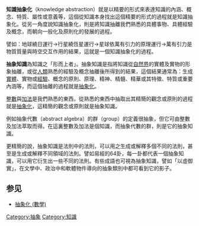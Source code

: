 {{merge|抽象知識}}
'''知識抽象化'''（knowledge abstraction）就是以精要的形式來表達知識的內涵、概念、特質、屬性或意義等，這個從知識本身找出這個精要的形式的過程就是知識抽象化。從另一角度說知識抽象化，則是將知識抽離我們熟悉的具體事物、具體經驗及概念，而朝向一般化及原則化的發展的過程。

譬如：地球繞日運行→行星繞恆星運行→星球依萬有引力的原理運行→萬有引力是物質質量與時空交互作用的結果，這就是一個知識抽象化的過程。

'''抽象知識'''為知識之「形而上者」。抽象知識是指將知識從[[自然界|自然界]]的實體及實物的形象抽離，或從[[人類|人類]]熟悉的經驗及概念抽離後所得到的結果，這個結果通常為：生成[[實體|實體]]、實物或[[經驗|經驗]]、概念的原則、原理、精神、精髓、精華或其特徵、特質或重要內涵等，而這個抽離的過程就是[[抽象化|抽象化]]。

[[整數|整數]]與[[加法|加法]]是我們熟悉的東西，從熟悉的東西中抽取出其精簡的觀念或原則的過程就是[[抽象化|抽象化]]，這精簡的觀念或原則就是抽象知識。

例如抽象代數（abstract algebra）的群（group）的定義很抽象，但它可由整數及加法萃取而得。在這裏整數及加法是個知識，而抽象代數的群，則是它的抽象知識。

更精簡的說，抽象知識是法則中的法則，可以用之生成或解釋多個不同的法則，甚至是生成或解釋不同領域的法則。譬如易經的64卦，每一卦都代表一個抽象知識，可以用它衍生出一些不同的法則。有些成語也可視為抽象知識，譬如「以虛御實」，在文學中、政治中和軟體物件導向的抽象類別中都可看到它的影子。

==参见==
*[[抽象化_(數學)|抽象化 (數學)]]

[[Category:抽象|Category:抽象]]
[[Category:知識|Category:知識]]